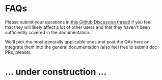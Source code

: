 # FAQs

Please submit your questions in [this Github Discussion thread](https://github.com/TimDettmers/bitsandbytes/discussions/1013) if you feel that they will likely affect a lot of other users and that they haven't been sufficiently covered in the documentation.

We'll pick the most generally applicable ones and post the QAs here or integrate them into the general documentation (also feel free to submit doc PRs, please).

# ... under construction ...
